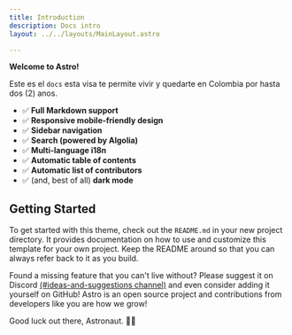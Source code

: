 ```yaml
---
title: Introduction
description: Docs intro
layout: ../../layouts/MainLayout.astro

---
```


**Welcome to Astro!**

Este es el `docs` esta visa te permite vivir y quedarte en Colombia por hasta dos (2) anos.

<MyButton client:only="svelte"/>

- ✅ **Full Markdown support**
- ✅ **Responsive mobile-friendly design**
- ✅ **Sidebar navigation**
- ✅ **Search (powered by Algolia)**
- ✅ **Multi-language i18n**
- ✅ **Automatic table of contents**
- ✅ **Automatic list of contributors**
- ✅ (and, best of all) **dark mode**

## Getting Started

To get started with this theme, check out the `README.md` in your new project directory. It provides documentation on how to use and customize this template for your own project. Keep the README around so that you can always refer back to it as you build.

Found a missing feature that you can't live without? Please suggest it on Discord [(#ideas-and-suggestions channel)](https://astro.build/chat) and even consider adding it yourself on GitHub! Astro is an open source project and contributions from developers like you are how we grow!

Good luck out there, Astronaut. 🧑‍🚀
